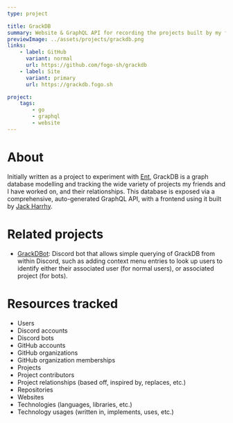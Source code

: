 ```yaml
---
type: project

title: GrackDB
summary: Website & GraphQL API for recording the projects built by my friends and I.
previewImage: ../assets/projects/grackdb.png
links:
    - label: GitHub
      variant: normal
      url: https://github.com/fogo-sh/grackdb
    - label: Site
      variant: primary
      url: https://grackdb.fogo.sh

project:
    tags:
        - go
        - graphql
        - website
---
```


# About

Initially written as a project to experiment with [Ent](https://entgo.io/), GrackDB is a graph database modelling and tracking the wide variety of projects my friends and I have worked on, and their relationships.
This database is exposed via a comprehensive, auto-generated GraphQL API, with a frontend using it built by [Jack Harrhy](https://jackharrhy.com/).

# Related projects

-   [GrackDBot](https://github.com/fogo-sh/grackdbot): Discord bot that allows simple querying of GrackDB from within Discord, such as adding context menu entries to look up users to identify either their associated user (for normal users), or associated project (for bots).

# Resources tracked

-   Users
-   Discord accounts
-   Discord bots
-   GitHub accounts
-   GitHub organizations
-   GitHub organization memberships
-   Projects
-   Project contributors
-   Project relationships (based off, inspired by, replaces, etc.)
-   Repositories
-   Websites
-   Technologies (languages, libraries, etc.)
-   Technology usages (written in, implements, uses, etc.)
